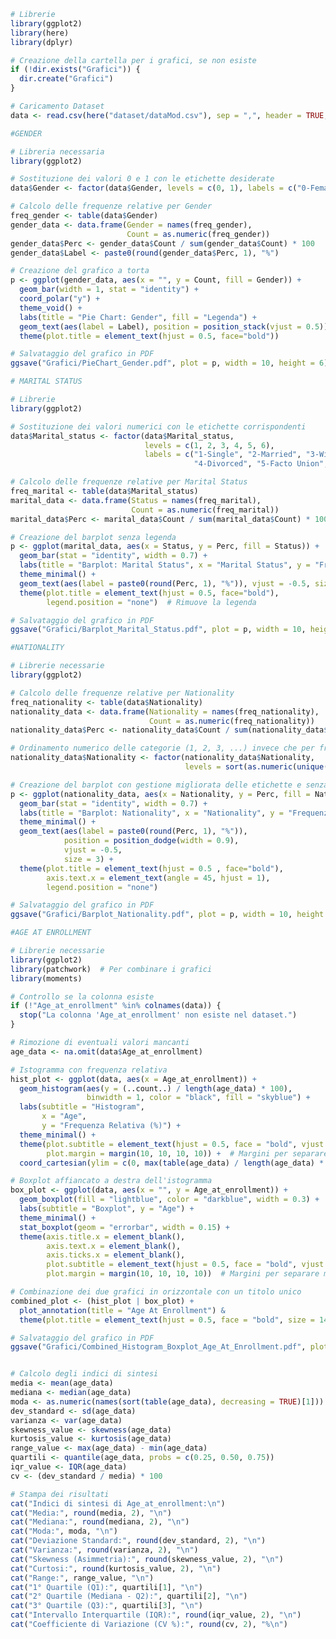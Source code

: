 ```r
# Librerie
library(ggplot2)
library(here)
library(dplyr)

# Creazione della cartella per i grafici, se non esiste
if (!dir.exists("Grafici")) {
  dir.create("Grafici")
}

# Caricamento Dataset
data <- read.csv(here("dataset/dataMod.csv"), sep = ",", header = TRUE, check.names = FALSE)

```

```r
#GENDER

# Libreria necessaria
library(ggplot2)

# Sostituzione dei valori 0 e 1 con le etichette desiderate
data$Gender <- factor(data$Gender, levels = c(0, 1), labels = c("0-Female", "1-Male"))

# Calcolo delle frequenze relative per Gender
freq_gender <- table(data$Gender)
gender_data <- data.frame(Gender = names(freq_gender), 
                          Count = as.numeric(freq_gender))
gender_data$Perc <- gender_data$Count / sum(gender_data$Count) * 100
gender_data$Label <- paste0(round(gender_data$Perc, 1), "%")  

# Creazione del grafico a torta 
p <- ggplot(gender_data, aes(x = "", y = Count, fill = Gender)) +
  geom_bar(width = 1, stat = "identity") +
  coord_polar("y") +
  theme_void() +
  labs(title = "Pie Chart: Gender", fill = "Legenda") +
  geom_text(aes(label = Label), position = position_stack(vjust = 0.5)) +  
  theme(plot.title = element_text(hjust = 0.5, face="bold"))

# Salvataggio del grafico in PDF
ggsave("Grafici/PieChart_Gender.pdf", plot = p, width = 10, height = 6)


```

```r
# MARITAL STATUS

# Librerie
library(ggplot2)

# Sostituzione dei valori numerici con le etichette corrispondenti
data$Marital_status <- factor(data$Marital_status, 
                              levels = c(1, 2, 3, 4, 5, 6), 
                              labels = c("1-Single", "2-Married", "3-Widower", 
                                         "4-Divorced", "5-Facto Union", "6-Legally Separated"))

# Calcolo delle frequenze relative per Marital Status
freq_marital <- table(data$Marital_status)
marital_data <- data.frame(Status = names(freq_marital), 
                           Count = as.numeric(freq_marital))
marital_data$Perc <- marital_data$Count / sum(marital_data$Count) * 100

# Creazione del barplot senza legenda
p <- ggplot(marital_data, aes(x = Status, y = Perc, fill = Status)) +
  geom_bar(stat = "identity", width = 0.7) +
  labs(title = "Barplot: Marital Status", x = "Marital Status", y = "Frequenza Relativa (%)") +
  theme_minimal() +
  geom_text(aes(label = paste0(round(Perc, 1), "%")), vjust = -0.5, size = 4) +
  theme(plot.title = element_text(hjust = 0.5, face="bold"),
        legend.position = "none")  # Rimuove la legenda

# Salvataggio del grafico in PDF
ggsave("Grafici/Barplot_Marital_Status.pdf", plot = p, width = 10, height = 6)

```

```r
#NATIONALITY

# Librerie necessarie
library(ggplot2)

# Calcolo delle frequenze relative per Nationality
freq_nationality <- table(data$Nationality)
nationality_data <- data.frame(Nationality = names(freq_nationality), 
                               Count = as.numeric(freq_nationality))
nationality_data$Perc <- nationality_data$Count / sum(nationality_data$Count) * 100

# Ordinamento numerico delle categorie (1, 2, 3, ...) invece che per frequenza
nationality_data$Nationality <- factor(nationality_data$Nationality, 
                                       levels = sort(as.numeric(unique(nationality_data$Nationality))))

# Creazione del barplot con gestione migliorata delle etichette e senza legenda
p <- ggplot(nationality_data, aes(x = Nationality, y = Perc, fill = Nationality)) +
  geom_bar(stat = "identity", width = 0.7) +
  labs(title = "Barplot: Nationality", x = "Nationality", y = "Frequenza Relativa (%)") + 
  theme_minimal() +
  geom_text(aes(label = paste0(round(Perc, 1), "%")), 
            position = position_dodge(width = 0.9), 
            vjust = -0.5,
            size = 3) + 
  theme(plot.title = element_text(hjust = 0.5 , face="bold"), 
        axis.text.x = element_text(angle = 45, hjust = 1),
        legend.position = "none")

# Salvataggio del grafico in PDF
ggsave("Grafici/Barplot_Nationality.pdf", plot = p, width = 10, height = 6)


```


```r
#AGE AT ENROLLMENT

# Librerie necessarie
library(ggplot2)
library(patchwork)  # Per combinare i grafici
library(moments)

# Controllo se la colonna esiste
if (!"Age_at_enrollment" %in% colnames(data)) {
  stop("La colonna 'Age_at_enrollment' non esiste nel dataset.")
}

# Rimozione di eventuali valori mancanti
age_data <- na.omit(data$Age_at_enrollment)

# Istogramma con frequenza relativa
hist_plot <- ggplot(data, aes(x = Age_at_enrollment)) +
  geom_histogram(aes(y = (..count..) / length(age_data) * 100), 
                 binwidth = 1, color = "black", fill = "skyblue") +
  labs(subtitle = "Histogram",
       x = "Age",
       y = "Frequenza Relativa (%)") +
  theme_minimal() +
  theme(plot.subtitle = element_text(hjust = 0.5, face = "bold", vjust = 2),
        plot.margin = margin(10, 10, 10, 10)) +  # Margini per separare meglio i grafici
  coord_cartesian(ylim = c(0, max(table(age_data) / length(age_data) * 100) * 1.2))  # Adatta i limiti Y

# Boxplot affiancato a destra dell'istogramma
box_plot <- ggplot(data, aes(x = "", y = Age_at_enrollment)) +
  geom_boxplot(fill = "lightblue", color = "darkblue", width = 0.3) +
  labs(subtitle = "Boxplot", y = "Age") +
  theme_minimal() +
  stat_boxplot(geom = "errorbar", width = 0.15) +
  theme(axis.title.x = element_blank(),
        axis.text.x = element_blank(),   
        axis.ticks.x = element_blank(),
        plot.subtitle = element_text(hjust = 0.5, face = "bold", vjust = 2),
        plot.margin = margin(10, 10, 10, 10))  # Margini per separare meglio i grafici

# Combinazione dei due grafici in orizzontale con un titolo unico
combined_plot <- (hist_plot | box_plot) + 
  plot_annotation(title = "Age At Enrollment") & 
  theme(plot.title = element_text(hjust = 0.5, face = "bold", size = 14))

# Salvataggio del grafico in PDF
ggsave("Grafici/Combined_Histogram_Boxplot_Age_At_Enrollment.pdf", plot = combined_plot, width = 16, height = 6)


# Calcolo degli indici di sintesi
media <- mean(age_data)  
mediana <- median(age_data)  
moda <- as.numeric(names(sort(table(age_data), decreasing = TRUE)[1]))  
dev_standard <- sd(age_data)  
varianza <- var(age_data)  
skewness_value <- skewness(age_data)  
kurtosis_value <- kurtosis(age_data)  
range_value <- max(age_data) - min(age_data)  
quartili <- quantile(age_data, probs = c(0.25, 0.50, 0.75))
iqr_value <- IQR(age_data)  
cv <- (dev_standard / media) * 100  

# Stampa dei risultati
cat("Indici di sintesi di Age_at_enrollment:\n")
cat("Media:", round(media, 2), "\n")
cat("Mediana:", round(mediana, 2), "\n")
cat("Moda:", moda, "\n")
cat("Deviazione Standard:", round(dev_standard, 2), "\n")
cat("Varianza:", round(varianza, 2), "\n")
cat("Skewness (Asimmetria):", round(skewness_value, 2), "\n")
cat("Curtosi:", round(kurtosis_value, 2), "\n")
cat("Range:", range_value, "\n")
cat("1° Quartile (Q1):", quartili[1], "\n")
cat("2° Quartile (Mediana - Q2):", quartili[2], "\n")
cat("3° Quartile (Q3):", quartili[3], "\n")
cat("Intervallo Interquartile (IQR):", round(iqr_value, 2), "\n")
cat("Coefficiente di Variazione (CV %):", round(cv, 2), "%\n")

```

